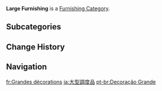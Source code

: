 {{Terminology Infobox
|type         = Item Groups
|type2        = Furnishing Categories
|type3        = Interior Furnishings
}}
'''Large Furnishing''' is a [[Furnishing Category]].

==Subcategories==
{{DPL Furnishing Categories|Large Furnishing}}

==Change History==
{{Change History|1.5}}

==Navigation==
{{Furnishing Navbox|interior}}

[[Category:Large Furnishing| ]]

[[fr:Grandes décorations]]
[[ja:大型調度品]]
[[pt-br:Decoração Grande]]